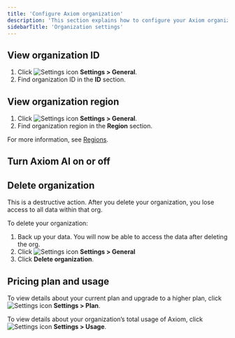 ```yaml
---
title: 'Configure Axiom organization'
description: 'This section explains how to configure your Axiom organization.'
sidebarTitle: 'Organization settings'
---
```



## View organization ID

1. Click <img src="/doc-assets/icons/settings.svg" className="inline-icon" alt="Settings icon" /> **Settings > General**.
1. Find organization ID in the **ID** section.

## View organization region

1. Click <img src="/doc-assets/icons/settings.svg" className="inline-icon" alt="Settings icon" /> **Settings > General**.
1. Find organization region in the **Region** section.

For more information, see [Regions](/reference/regions).

## Turn Axiom AI on or off

<AiSetting />

## Delete organization

<Warning>
This is a destructive action. After you delete your organization, you lose access to all data within that org.
</Warning>

To delete your organization:

1. Back up your data. You will now be able to access the data after deleting the org.
1. Click <img src="/doc-assets/icons/settings.svg" className="inline-icon" alt="Settings icon" /> **Settings > General**
1. Click **Delete organization**.

## Pricing plan and usage

To view details about your current plan and upgrade to a higher plan, click <img src="/doc-assets/icons/settings.svg" className="inline-icon" alt="Settings icon" /> **Settings > Plan**.

To view details about your organization’s total usage of Axiom, click <img src="/doc-assets/icons/settings.svg" className="inline-icon" alt="Settings icon" /> **Settings > Usage**.
